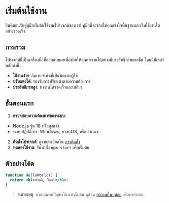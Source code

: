 # เริ่มต้นใช้งาน

ยินดีต้อนรับสู่คู่มือเริ่มต้นใช้งานโปรเจกต์ของเรา! คู่มือนี้จะช่วยให้คุณเข้าใจพื้นฐานและเริ่มใช้งานได้อย่างรวดเร็ว

## ภาพรวม

โปรเจกต์นี้เป็นเครื่องมือที่ออกแบบมาเพื่อช่วยให้คุณทำงานได้อย่างมีประสิทธิภาพมากขึ้น โดยมีฟีเจอร์หลักดังนี้:

- **ใช้งานง่าย**: อินเทอร์เฟซที่เป็นมิตรต่อผู้ใช้
- **ปรับแต่งได้**: รองรับการปรับแต่งตามความต้องการ
- **ประสิทธิภาพสูง**: ทำงานได้รวดเร็วและเสถียร

## ขั้นตอนแรก

1. **ตรวจสอบความต้องการของระบบ**:
- Node.js รุ่น 18 หรือสูงกว่า
- ระบบปฏิบัติการ: Windows, macOS, หรือ Linux
2. **ติดตั้งโปรเจกต์**:
ดูรายละเอียดใน [การติดตั้ง](#/docs?content=installation)
3. **ทดลองใช้งาน**:
รันคำสั่ง `npm start` เพื่อเริ่มต้น

## ตัวอย่างโค้ด

```jsx
function HelloWorld() {
  return <h1>สวัสดี, โลก!</h1>;
}
```

> **หมายเหตุ**: หากคุณพบปัญหาในการเริ่มต้น ดูส่วน [คำถามที่พบบ่อย](#/docs?content=faq) เพื่อหาคำตอบ